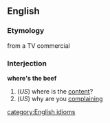 ==English==
===Etymology===
from a TV commercial
===Interjection===
{{wikipedia}}
'''where's the beef'''
#(''US'') where is the [[content]]?
#(''US'') why are you [[complaining]]
[[category:English idioms]]